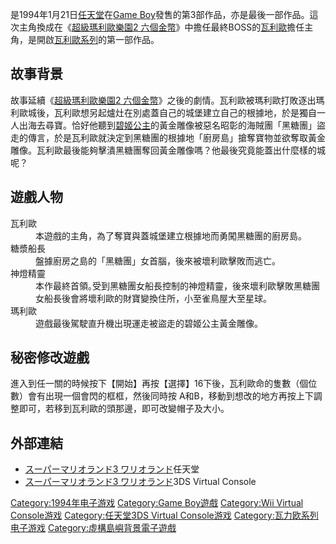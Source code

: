 {{NoteTA
| G1= Games
| G2= Mario
}}
{{Infobox VG
| title       = 超級瑪利歐樂園3 瓦利歐樂園
| original    = 
| japanese    = スーパーマリオランド3 ワリオランド
| english     = Wario Land: Super Mario Land 3
| image       = スーパーマリオランド3.jpg
| caption     = 遊戲封面圖
| official    = 
| common      = 瓦利歐樂園
| genre       = [[平台遊戲|平台]]
| platforms   = [[Game_Boy|Game Boy]]、[[3DS|3DS]] [[Virtual_Console|Virtual Console]]
| developer   = [[任天堂開發第一部|任天堂開發第一部]]
| publisher   = [[任天堂|任天堂]]
| distributor = 
| director    = 清武博二、細川豪彦
| producer    = [[横井軍平|横井軍平]]
| designer    = 
| writer      = 
| programmer  = 平野勲、香月良昇<br />小川譲、山中勝
| composer    = 石川梢、吉冨亮二
| artist      = 
| series      = [[瓦里奥系列|瓦利歐系列]]<br/>{{lj|超級瑪利歐樂園系列|マリオランド}}
| engine      = 
| modes       = [[單人電子遊戲|單人]]
| released    = '''Game Boy'''{{vgr|JP|January 21, 1994|NA|March 13, 1994|EU|May 13, 1994}}'''3DS Virtual Console'''{{vgr|JP|December 14, 2011|EU|February 16, 2012|NA|July 26, 2012}}
| onlinegame  = 
| shutdown    = 
}}
{{Vgname|超級瑪利歐樂園3 瓦利歐樂園|ja=スーパーマリオランド3 ワリオランド|en=Wario Land: Super Mario Land 3|常稱為“'''瓦利歐樂園'''”}}是1994年1月21日[[任天堂|任天堂]]在[[Game_Boy|Game Boy]]發售{{lj|超級瑪利歐樂園系列|マリオランド}}的第3部作品，亦是最後一部作品。這次主角換成在《[[超級瑪利歐樂園2_六個金幣|超級瑪利歐樂園2 六個金幣]]》中擔任最終BOSS的[[壞利歐|瓦利歐]]擔任主角，是開啟[[瓦里奥系列|瓦利歐系列]]的第一部作品。

==故事背景==
故事延續《[[超級瑪利歐樂園2_六個金幣|超級瑪利歐樂園2 六個金幣]]》之後的劇情。瓦利歐被瑪利歐打敗逐出瑪利歐城後，瓦利歐想另起爐灶在別處蓋自己的城堡建立自己的根據地，於是獨自一人出海去尋寶。恰好他聽到[[碧姬公主|碧姬公主]]的黃金雕像被惡名昭彰的海賊團「黑糖團」盜走的傳言，於是瓦利歐就決定到黑糖團的根據地「廚房島」搶奪寶物並欲奪取黃金雕像。瓦利歐最後能夠擊潰黑糖團奪回黃金雕像嗎？他最後究竟能蓋出什麼樣的城呢？

== 遊戲人物 ==
;瓦利歐
:本遊戲的主角，為了奪寶與蓋城堡建立根據地而勇闖黑糖團的廚房島。
;糖漿船長
:盤據廚房之島的「黑糖團」女首腦，後來被壞利歐擊敗而逃亡。
;神燈精靈
:本作最終首領｡受到黑糖團女船長控制的神燈精靈，後來壞利歐擊敗黑糖團女船長後會將壞利歐的財寶變換住所，小至雀鳥屋大至星球。
;瑪利歐
:遊戲最後駕駛直升機出現運走被盜走的碧姬公主黃金雕像。

==秘密修改遊戲==
進入到任一關的時候按下【開始】再按【選擇】16下後，瓦利歐命的隻數（個位數）會有出現一個會閃的框框，然後同時按 A和B，移動到想改的地方再按上下調整即可，若移到瓦利歐的頭那邊，即可改變帽子及大小。

==外部連結==
* [http://www.nintendo.co.jp/n02/dmg/wja/index.html スーパーマリオランド3 ワリオランド]任天堂{{ja}}
* [https://www.nintendo.co.jp/titles/50010000008031 スーパーマリオランド3 ワリオランド]3DS Virtual Console{{ja}}

{{瓦里奥系列|state=expanded}}

{{DEFAULTSORT:Super Mario Land 3: Wario Land}}
[[Category:1994年电子游戏|Category:1994年电子游戏]]
[[Category:Game_Boy遊戲|Category:Game Boy遊戲]]
[[Category:Wii_Virtual_Console游戏|Category:Wii Virtual Console游戏]]
[[Category:任天堂3DS_Virtual_Console游戏|Category:任天堂3DS Virtual Console游戏]]
[[Category:瓦力欧系列电子游戏|Category:瓦力欧系列电子游戏]]
[[Category:虛構島嶼背景電子遊戲|Category:虛構島嶼背景電子遊戲]]